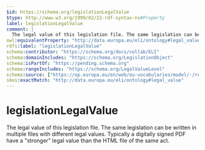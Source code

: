 ```yaml
---
$id: https://schema.org/legislationLegalValue
$type: http://www.w3.org/1999/02/22-rdf-syntax-ns#Property
label: legislationLegalValue
comment: |
  The legal value of this legislation file. The same legislation can be written in multiple files with different legal values. Typically a digitally signed PDF have a "stronger" legal value than the HTML file of the same act.
owl:equivalentProperty: "http://data.europa.eu/eli/ontology#legal_value"
rdfs:label: "legislationLegalValue"
schema:contributor: "https://schema.org/docs/collab/ELI"
schema:domainIncludes: "https://schema.org/LegislationObject"
schema:isPartOf: "https://pending.schema.org"
schema:rangeIncludes: "https://schema.org/LegalValueLevel"
schema:source: ["https://op.europa.eu/en/web/eu-vocabularies/model/-/resource/dataset/eli","https://github.com/schemaorg/schemaorg/issues/1156"]
skos:exactMatch: "http://data.europa.eu/eli/ontology#legal_value"
---
```


# legislationLegalValue

The legal value of this legislation file. The same legislation can be written in multiple files with different legal values. Typically a digitally signed PDF have a "stronger" legal value than the HTML file of the same act.


